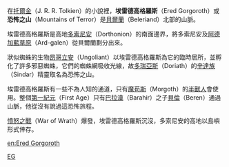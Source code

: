 在[[托爾金|托爾金]]（J. R. R. Tolkien）的小說裡，'''埃雷德高格羅斯'''（Ered Gorgoroth）或'''恐怖之山'''（Mountains of Terror）是[[貝爾蘭|貝爾蘭]]（Beleriand）北部的山脈。

埃雷德高格羅斯是高地[[多索尼安|多索尼安]]（Dorthonion）的南面邊界，將多索尼安及[[阿德加藍草原|阿德加藍草原]]（Ard-galen）從貝爾蘭劃分出來。

狀似蜘蛛的生物[[昂哥立安|昂哥立安]]（Ungoliant）以埃雷德高格羅斯為它的臨時居所，並孵化了許多邪惡蜘蛛，它們的蜘蛛網吸收光線，故[[多瑞亞斯|多瑞亞斯]]（Doriath）的[[辛達族|辛達族]]（Sindar）精靈取名為恐怖之山。

埃雷德高格羅斯有一些不為人知的通道，只有[[魔苟斯|魔苟斯]]（Morgoth）的[[半獸人|半獸人]]會使用。整個[[第一紀元|第一紀元]]（First Age）只有[[巴拉漢|巴拉漢]]（Barahir）之子[[貝倫|貝倫]]（Beren）通過山脈，他從沒有說過這恐怖旅程。

[[憤怒之戰|憤怒之戰]]（War of Wrath）爆發，埃雷德高格羅斯沉沒，多索尼安的高地以島嶼形式倖存。

{{Arda Mountains}}

[[Category:中土大陸的地理|EG]]

[[en:Ered_Gorgoroth|en:Ered Gorgoroth]]